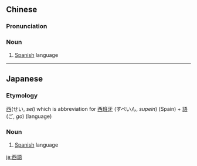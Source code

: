 {{also|西语}}
==Chinese==
{{zh-forms|s=西语}}

===Pronunciation===
{{zh-pron
|m=Xīyǔ
|cat=n
}}

===Noun===
{{zh-noun}}

# [[Spanish]] language

----

==Japanese==
{{ja-kanjitab|西|語}}

===Etymology===
[[西]](せい, ''sei'') which is abbreviation for [[西班牙]] (すぺいん, ''supein'') (Spain) + [[語]] (ご, ''go'') (language)

===Noun===
{{ja-noun|せいご}}

# [[Spanish]] language

[[ja:西語]]